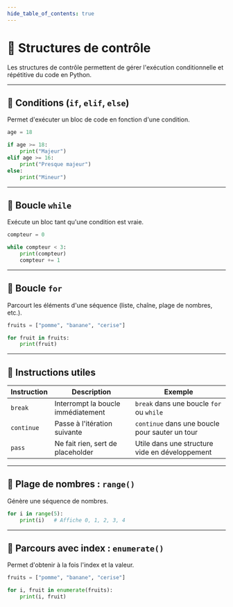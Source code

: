 ```yaml
---
hide_table_of_contents: true
---
```


# 🔁 Structures de contrôle

Les structures de contrôle permettent de gérer l'exécution conditionnelle et répétitive du code en Python.

---

## 🔹 Conditions (`if`, `elif`, `else`)

Permet d'exécuter un bloc de code en fonction d'une condition.

```python
age = 18

if age >= 18:
    print("Majeur")
elif age >= 16:
    print("Presque majeur")
else:
    print("Mineur")
```

---

## 🔹 Boucle `while`

Exécute un bloc tant qu'une condition est vraie.

```python
compteur = 0

while compteur < 3:
    print(compteur)
    compteur += 1
```

---

## 🔹 Boucle `for`

Parcourt les éléments d'une séquence (liste, chaîne, plage de nombres, etc.).

```python
fruits = ["pomme", "banane", "cerise"]

for fruit in fruits:
    print(fruit)
```

---

## 🔹 Instructions utiles

| Instruction | Description                          | Exemple |
|--------------|--------------------------------------|---------|
| `break`      | Interrompt la boucle immédiatement  | `break` dans une boucle `for` ou `while` |
| `continue`   | Passe à l'itération suivante        | `continue` dans une boucle pour sauter un tour |
| `pass`       | Ne fait rien, sert de placeholder   | Utile dans une structure vide en développement |

---

## 🔹 Plage de nombres : `range()`

Génère une séquence de nombres.

```python
for i in range(5):
    print(i)   # Affiche 0, 1, 2, 3, 4
```

---

## 🔹 Parcours avec index : `enumerate()`

Permet d'obtenir à la fois l'index et la valeur.

```python
fruits = ["pomme", "banane", "cerise"]

for i, fruit in enumerate(fruits):
    print(i, fruit)
```